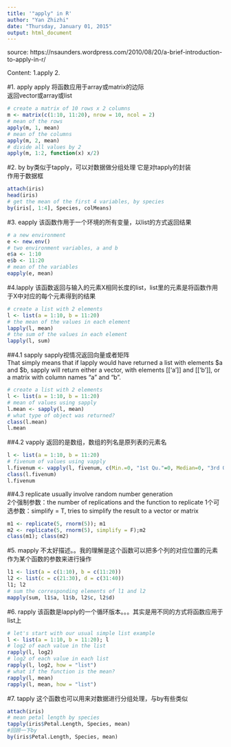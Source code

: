 ```yaml
---
title: '"apply" in R'
author: "Yan Zhizhi"
date: "Thursday, January 01, 2015"
output: html_document
---
```


source: https://nsaunders.wordpress.com/2010/08/20/a-brief-introduction-to-apply-in-r/

Content:
1.apply
2.

#1. apply
apply 将函数应用于array或matrix的边际   
返回vector或array或list
```r
# create a matrix of 10 rows x 2 columns
m <- matrix(c(1:10, 11:20), nrow = 10, ncol = 2)
# mean of the rows
apply(m, 1, mean)
# mean of the columns
apply(m, 2, mean)
# divide all values by 2
apply(m, 1:2, function(x) x/2)
```

#2. by
by类似于tapply，可以对数据做分组处理 
它是对tapply的封装   
作用于数据框
```r
attach(iris)
head(iris)
# get the mean of the first 4 variables, by species
by(iris[, 1:4], Species, colMeans)
```

#3. eapply
该函数作用于一个环境的所有变量，以list的方式返回结果   
```r
# a new environment
e <- new.env()
# two environment variables, a and b
e$a <- 1:10
e$b <- 11:20
# mean of the variables
eapply(e, mean)
```

#4.lapply
该函数返回与输入的元素X相同长度的list，list里的元素是将函数作用于X中对应的每个元素得到的结果   
```r
# create a list with 2 elements
l <- list(a = 1:10, b = 11:20)
# the mean of the values in each element
lapply(l, mean)
# the sum of the values in each element
lapply(l, sum)
```

##4.1 sapply
sapply视情况返回向量或者矩阵   
That simply means that if lapply would have returned a list with elements $a and $b, sapply will return either a vector, with elements [[‘a’]] and [[‘b’]], or a matrix with column names “a” and “b”.
```r
# create a list with 2 elements
l <- list(a = 1:10, b = 11:20)
# mean of values using sapply
l.mean <- sapply(l, mean)
# what type of object was returned?
class(l.mean)
l.mean
```

##4.2 vapply
返回的是数组，数组的列名是原列表的元素名
```r
l <- list(a = 1:10, b = 11:20)
# fivenum of values using vapply
l.fivenum <- vapply(l, fivenum, c(Min.=0, "1st Qu."=0, Median=0, "3rd Qu."=0, Max.=0))
class(l.fivenum)
l.fivenum
```

##4.3 replicate 
usually involve random number generation    
2个强制参数：the number of replications and the function to replicate
1个可选参数：simplify = T, tries to simplify the result to a vector or matrix
```r
m1 <- replicate(5, rnorm(5)); m1
m2 <- replicate(5, rnorm(5), simplify = F);m2
class(m1); class(m2)
```

#5. mapply
不太好描述。。我的理解是这个函数可以把多个列的对应位置的元素作为某个函数的参数来进行操作   
```r
l1 <- list(a = c(1:10), b = c(11:20))
l2 <- list(c = c(21:30), d = c(31:40))
l1; l2
# sum the corresponding elements of l1 and l2
mapply(sum, l1$a, l1$b, l2$c, l2$d)
```

#6. rapply
该函数是lapply的一个循环版本。。。其实是用不同的方式将函数应用于list上
```r
# let's start with our usual simple list example
l <- list(a = 1:10, b = 11:20); l
# log2 of each value in the list
rapply(l, log2)
# log2 of each value in each list
rapply(l, log2, how = "list")
# what if the function is the mean?
rapply(l, mean)
rapply(l, mean, how = "list")
```

#7. tapply
这个函数也可以用来对数据进行分组处理，与by有些类似   
```r
attach(iris)
# mean petal length by species
tapply(iris$Petal.Length, Species, mean)
#回顾一下by
by(iris$Petal.Length, Species, mean)
```